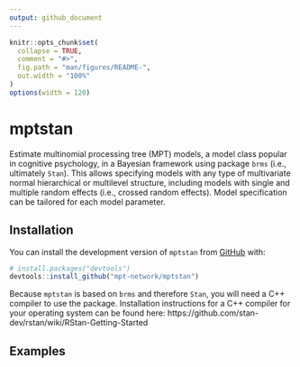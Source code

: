 ```yaml
---
output: github_document
---
```


<!-- README.md is generated from README.Rmd. Please edit that file -->

```r
knitr::opts_chunk$set(
  collapse = TRUE,
  comment = "#>",
  fig.path = "man/figures/README-",
  out.width = "100%"
)
options(width = 120)
```

# mptstan

<!-- badges: start -->
<!-- badges: end -->

Estimate multinomial processing tree (MPT) models, a model class popular in cognitive psychology, in a Bayesian framework using package `brms` (i.e., ultimately `Stan`). This allows specifying models with any type of multivariate normal hierarchical or multilevel structure, including models with single and multiple random effects (i.e., crossed random effects). Model specification can be tailored for each model parameter. 

## Installation

You can install the development version of `mptstan` from [GitHub](https://github.com/) with:

``` r
# install.packages("devtools")
devtools::install_github("mpt-network/mptstan")
```

Because `mptstan` is based on `brms` and therefore `Stan`, you will need a C++ compiler to use the package. Installation instructions for a C++ compiler for your operating system can be found here: https://github.com/stan-dev/rstan/wiki/RStan-Getting-Started

## Examples

